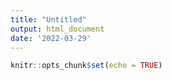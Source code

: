 ```yaml
---
title: "Untitled"
output: html_document
date: '2022-03-29'
---
```


```r
knitr::opts_chunk$set(echo = TRUE)
```
